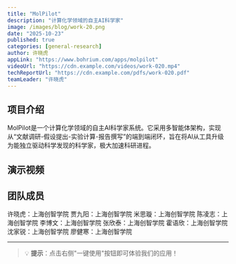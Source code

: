 ```yaml
---
title: "MolPilot"
description: "计算化学领域的自主AI科学家"
image: /images/blog/work-20.png
date: "2025-10-23"
published: true
categories: [general-research]
author: 许晓虎
appLink: "https://www.bohrium.com/apps/molpilot"
videoUrl: "https://cdn.example.com/videos/work-020.mp4"
techReportUrl: "https://cdn.example.com/pdfs/work-020.pdf"
teamLeader: "许晓虎"
---
```


## 项目介绍

MolPilot是一个计算化学领域的自主AI科学家系统。它采用多智能体架构，实现从“文献调研-假设提出-实验计算-报告撰写”的端到端闭环，旨在将AI从工具升级为能独立驱动科学发现的科学家，极大加速科研进程。

## 演示视频

<VideoPlayer
  src="https://cdn.example.com/videos/work-020.mp4"
  poster="/images/blog/work-20.png"
/>

## 团队成员

许晓虎：上海创智学院
贾九阳：上海创智学院
米思璇：上海创智学院
陈凌志：上海创智学院
李博文：上海创智学院
张欣泰：上海创智学院
霍语欣：上海创智学院
沈家锐：上海创智学院
廖健寒：上海创智学院

---

> 💡 **提示**：点击右侧"一键使用"按钮即可体验我们的应用！
